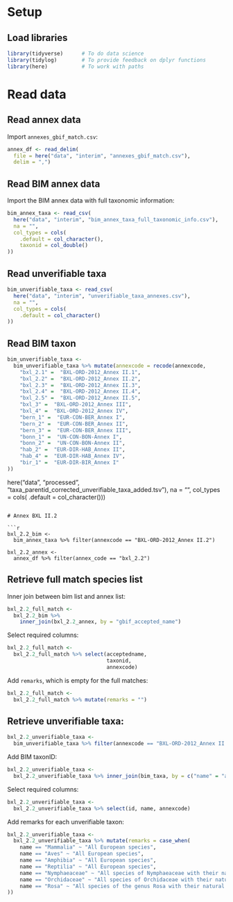# Setup

## Load libraries

```r
library(tidyverse)      # To do data science
library(tidylog)        # To provide feedback on dplyr functions
library(here)           # To work with paths
```

# Read data

## Read annex data

Import `annexes_gbif_match.csv`:

```r
annex_df <- read_delim(
  file = here("data", "interim", "annexes_gbif_match.csv"), 
  delim = ",")
```

## Read BIM annex data

Import the BIM annex data with full taxonomic information:

```r
bim_annex_taxa <- read_csv(
  here("data", "interim", "bim_annex_taxa_full_taxonomic_info.csv"),
  na = "",
  col_types = cols(
    .default = col_character(),
    taxonid = col_double()
))
```

## Read unverifiable taxa

```r
bim_unverifiable_taxa <- read_csv(
  here("data", "interim", "unverifiable_taxa_annexes.csv"),
  na = "",
  col_types = cols(
    .default = col_character()
))
```

## Read BIM taxon

```r
bim_unverifiable_taxa <-
  bim_unverifiable_taxa %>% mutate(annexcode = recode(annexcode,
    "bxl_2.1" =  "BXL-ORD-2012_Annex II.1",
    "bxl_2.2" =  "BXL-ORD-2012_Annex II.2",
    "bxl_2.3" =  "BXL-ORD-2012_Annex II.3",
    "bxl_2.4" =  "BXL-ORD-2012_Annex II.4",
    "bxl_2.5" =  "BXL-ORD-2012_Annex II.5",
    "bxl_3" =  "BXL-ORD-2012_Annex III",
    "bxl_4" =  "BXL-ORD-2012_Annex IV",
    "bern_1" =  "EUR-CON-BER_Annex I",
    "bern_2" =  "EUR-CON-BER_Annex II",
    "bern_3" =  "EUR-CON-BER_Annex III",
    "bonn_1" =  "UN-CON-BON-Annex I",
    "bonn_2" =  "UN-CON-BON-Annex II",
    "hab_2" =  "EUR-DIR-HAB_Annex II",
    "hab_4" =  "EUR-DIR-HAB_Annex IV",
    "bir_1" =  "EUR-DIR-BIR_Annex I"
))
```

  here("data", "processed", "taxa_parentid_corrected_unverifiable_taxa_added.tsv"),
  na = "",
  col_types = cols(
    .default = col_character()))
```

# Annex BXL II.2

```r
bxl_2.2_bim <- 
  bim_annex_taxa %>% filter(annexcode == "BXL-ORD-2012_Annex II.2") 

bxl_2.2_annex <-
  annex_df %>% filter(annex_code == "bxl_2.2")
```

## Retrieve full match species list

Inner join between bim list and annex list:

```r
bxl_2.2_full_match <-
  bxl_2.2_bim %>% 
    inner_join(bxl_2.2_annex, by = "gbif_accepted_name")
```

Select required columns:

```r
bxl_2.2_full_match <-
  bxl_2.2_full_match %>% select(acceptedname,
                                taxonid,
                                annexcode) 
```

Add `remarks`, which is empty for the full matches:

```r
bxl_2.2_full_match <-
  bxl_2.2_full_match %>% mutate(remarks = "")
```

## Retrieve unverifiable taxa:

```r
bxl_2.2_unverifiable_taxa <- 
  bim_unverifiable_taxa %>% filter(annexcode == "BXL-ORD-2012_Annex II.2")
```

Add BIM taxonID:

```r
bxl_2.2_unverifiable_taxa <-
  bxl_2.2_unverifiable_taxa %>% inner_join(bim_taxa, by = c("name" = "acceptedname"))
```

Select required columns:

```r
bxl_2.2_unverifiable_taxa <-
  bxl_2.2_unverifiable_taxa %>% select(id, name, annexcode)
```

Add remarks for each unverifiable taxon:

```r
bxl_2.2_unverifiable_taxa <-
  bxl_2.2_unverifiable_taxa %>% mutate(remarks = case_when(
    name == "Mammalia" ~ "All European species",
    name == "Aves" ~ "All European species",
    name == "Amphibia" ~ "All European species",
    name == "Reptilia" ~ "All European species",
    name == "Nymphaeaceae" ~ "All species of Nymphaeaceae with their natural area of distribution completely or partially enclosing the national territory",
    name == "Orchidaceae" ~ "All species of Orchidaceae with their natural area of distribution completely or partially enclosing the national territory, with exception of Epipactis helleborine",
    name == "Rosa" ~ "All species of the genus Rosa with their natural area of distribution completely or partially enclosing the national territory, with exception of Rosa arvensis and Rosa canina L."
))
```

